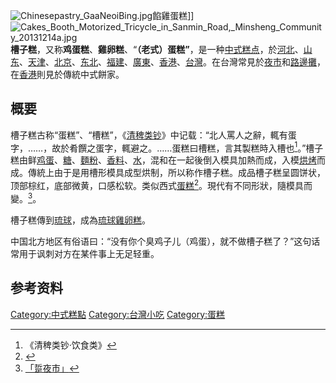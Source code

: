 [[File:Chinesepastry_GaaNeoiBing.jpg|thumb]]餡雞蛋糕]]
[[File:Cakes_Booth_Motorized_Tricycle_in_Sanmin_Road,_Minsheng_Community_20131214a.jpg|thumb]]
'''槽子糕'''，又称'''鸡蛋糕'''、'''雞卵糕'''、“'''（老式）蛋糕”'''，是一种[[中式糕点|中式糕点]]，於[[河北|河北]]、[[山东|山东]]、[[天津|天津]]、[[北京|北京]]、[[中国东北地区|东北]]、[[福建|福建]]、[[廣東|廣東]]、[[香港|香港]]、[[台灣|台灣]]。在台灣常見於[[夜市|夜市]]和[[路邊攤|路邊攤]]，在[[香港|香港]]則見於傳統中式餅家。

==概要==
槽子糕古称“蛋糕”、“槽糕”，《[[清稗类钞|清稗类钞]]》中记载：“北人罵人之辭，輒有蛋字，……，故於肴饌之蛋字，輒避之。……蛋糕曰槽糕，言其製糕時入槽也<ref>《清稗类钞·饮食类》</ref>。”槽子糕由鲜[[鸡蛋|鸡蛋]]、[[糖|糖]]、[[麵粉|麵粉]]、[[香料|香料]]、[[水|水]]，混和在一起後倒入模具加熱而成，入模[[烘烤|烘烤]]而成。傳統上由于是用槽形模具成型烘制，所以称作槽子糕。成品槽子糕呈圆饼状，顶部棕红，底部微黄，口感松软。类似西式[[蛋糕|蛋糕]]<ref>{{cite web|url=http://news.ifeng.com/a/20150114/42932382_0.shtml|title=“槽子糕”之恋|publisher=凤凰网|newspaper=华商晨报|accessdate=2016-12-17|date=2015-01-14}}</ref>。現代有不同形狀，隨模具而變。<ref>[http://webcache.googleusercontent.com/search?q=cache:f0CTIBxmIgUJ:www.jen-pin.com.tw/doc/2011110815121934+&cd=20&hl=zh-TW&ct=clnk&gl=tw 「踅夜市」]</ref>。

槽子糕傳到[[琉球|琉球]]，成為[[琉球雞卵糕|琉球雞卵糕]]。

中国北方地区有俗语曰：“没有你个臭鸡子儿（鸡蛋），就不做槽子糕了？”这句话常用于讽刺对方在某件事上无足轻重。

==参考资料==
{{reflist}}
{{蛋糕}}

{{食物小作品}}

[[Category:中式糕點|Category:中式糕點]]
[[Category:台灣小吃|Category:台灣小吃]]
[[Category:蛋糕|Category:蛋糕]]